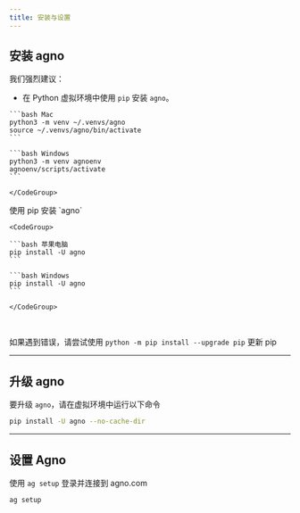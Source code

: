 ```yaml
---
title: 安装与设置
---
```

## 安装 agno

我们强烈建议：

- 在 Python 虚拟环境中使用 `pip` 安装 `agno`。

<Steps>
  <Step title="创建虚拟环境">
    <CodeGroup>

    ```bash Mac
    python3 -m venv ~/.venvs/agno
    source ~/.venvs/agno/bin/activate
    ```

    ```bash Windows
    python3 -m venv agnoenv
    agnoenv/scripts/activate
    ```

    </CodeGroup>

  </Step>
  <Step title="安装 agno">
    使用 pip 安装 `agno`

    <CodeGroup>

    ```bash 苹果电脑
    pip install -U agno
    ```

    ```bash Windows
    pip install -U agno
    ```

    </CodeGroup>

  </Step>
</Steps>

<br />

<Note>

如果遇到错误，请尝试使用 `python -m pip install --upgrade pip` 更新 pip

</Note>

---

## 升级 agno

要升级 `agno`，请在虚拟环境中运行以下命令

```bash
pip install -U agno --no-cache-dir
```

---

## 设置 Agno

使用 `ag setup` 登录并连接到 agno.com

```bash
ag setup
```